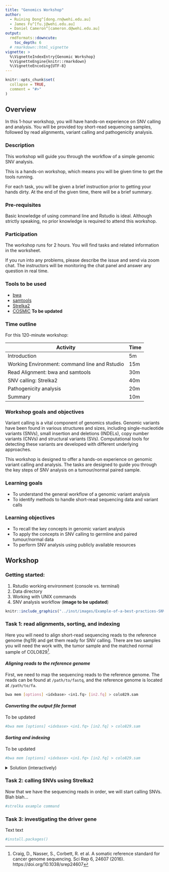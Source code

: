 ```yaml
---
title: "Genomics Workshop"
author: 
  - Ruining Dong^[dong.rn@wehi.edu.au]
  - James Fu^[fu.j@wehi.edu.au]
  - Daniel Cameron^[cameron.d@wehi.edu.au]
output: 
  rmdformats::downcute:
    toc_depth: 6
  # rmarkdown::html_vignette
vignette: >
  %\VignetteIndexEntry{Genomic Workshop}
  %\VignetteEngine{knitr::rmarkdown}
  %\VignetteEncoding{UTF-8}
---
```



```r
knitr::opts_chunk$set(
  collapse = TRUE,
  comment = "#>"
)
```


## Overview
In this 1-hour workshop, you will have hands-on experience on SNV calling and 
analysis. You will be provided toy short-read sequencing samples, followed by 
read alignments, variant calling and pathogenicity analysis.

### Description
This workshop will guide you through the workflow of a simple genomic SNV analysis.

This is a hands-on workshop, which means you will be given time to get the tools running. 

For each task, you will be given a brief instruction prior to getting your hands dirty. At the end of the given time, there will be a brief summary.

### Pre-requisites

Basic knowledge of using command line and Rstudio is ideal. Although strictly speaking, no prior knowledge is required to attend this workshop.

### Participation

The workshop runs for 2 hours. You will find tasks and related information in the worksheet.

If you run into any problems, please describe the issue and send via zoom chat. The instructors will be monitoring the chat panel and answer any question in real time.

### Tools to be used

* [bwa](http://bio-bwa.sourceforge.net/bwa.shtml)
* [samtools](http://www.htslib.org/doc/samtools.html)
* [Strelka2](https://github.com/Illumina/strelka)
* [COSMIC](https://cancer.sanger.ac.uk/cosmic)
**To be updated**

### Time outline

For this 120-minute workshop:

| Activity                                               | Time |
|--------------------------------------------------------|------|
| Introduction                                           |  5m  |
| Working Environment: command line and Rstudio          | 15m  |
| Read Alignment: bwa and samtools                       | 30m  |
| SNV calling: Strelka2                                  | 40m  |
| Pathogenicity analysis                                 | 20m  |
| Summary                                                | 10m  |

### Workshop goals and objectives

Variant calling is a vital component of genomics studies. Genomic variants have been found in various structures and sizes, including single-nucleotide variants (SNVs), small insertion and deletions (INDELs), copy number variants (CNVs) and structural variants (SVs). Computational tools for detecting these variants are developed with different underlying approaches.

This workshop is designed to offer a hands-on experience on genomic variant calling and analysis. The tasks are designed to guide you through the key steps of SNV analysis on a tumour/normal paired sample.  

### Learning goals

* To understand the general workflow of a genomic variant analysis
* To identify methods to handle short-read sequencing data and variant calls

### Learning objectives

* To recall the key concepts in genomic variant analysis
* To apply the concepts in SNV calling to germline and paired tumour/normal data
* To perform SNV analysis using publicly available resources

## Workshop
### Getting started:
1. Rstudio working environment (console vs. terminal)
2. Data directory
3. Working with UNIX commands
4. SNV analysis workflow (**image to be updated**)

```r
knitr::include_graphics("../inst/images/Example-of-a-best-practices-SNV-calling-workflow-for-somatic-exome-and-genome-data.png")
```

### Task 1: read alignments, sorting, and indexing

Here you will need to align short-read sequencing reads to the reference genome (hg19) and get them ready for SNV calling. There are two samples you will need the work with, the tumor sample and the matched normal sample of COLO829^[Craig, D., Nasser, S., Corbett, R. et al. A somatic reference standard for cancer genome sequencing. Sci Rep 6, 24607 (2016). https://doi.org/10.1038/srep24607].


#### *Aligning reads to the reference genome*

First, we need to map the sequencing reads to the reference genome.
The reads can be found at `/path/to/fastq`, and the reference genome is located at `/path/to/fa`.

```bash
bwa mem [options] <idxbase> <in1.fq> [in2.fq] > colo829.sam
```

#### *Converting the output file format*

To be updated
```bash
#bwa mem [options] <idxbase> <in1.fq> [in2.fq] > colo829.sam
```

#### *Sorting and indexing*

To be updated
```bash
#bwa mem [options] <idxbase> <in1.fq> [in2.fq] > colo829.sam
```


<details>
<summary>Solution (interactively)</summary>
<ul>
<li>First do this.</li>
```bash
bwa index ref.fa
bwa mem ref.fa read1.fq read2.fq > output.sam
```
<li>Then do that.</li>
```bash
samtools view -S -b output.sam -o output.bam #converting SAM to BAM
samtools sort output.bam output.sorted #sorting the BAM reads
samtools index output.sorted.bam #indexing the sorted BAM
```

<li>OR, pipe some of the commands in a one-liner:</li>

```bash
bwa mem ref.fa read1.fq read2.fq | samtools view -S -b - | samtools sort -o output.sorted.bam -

samtools index output.sorted.bam
```

<li>Blah blah.</li>
<li>You should be able to see the resultant files `file1` and `file2`.</li>

</ul>
</details>

### Task 2: calling SNVs using Strelka2
Now that we have the sequencing reads in order, we will start calling SNVs.
Blah blah...

```bash
#strelka example command
```

### Task 3: investigating the driver gene
Text text

```r
#install.packages()

```






